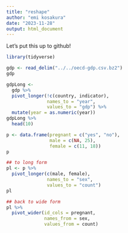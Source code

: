 ---
title: "reshape"
author: "emi kosakura"
date: "2023-11-28"
output: html_document
---

Let's put this up to github!

```{r}
library(tidyverse)
```

```{r}
gdp <- read_delim("../../oecd-gdp.csv.bz2")
gdp
```

```{r}
gdpLong <- 
  gdp %>% 
  pivot_longer(!c(country, indicator),
               names_to = "year",
               values_to = "gdp") %>% 
  mutate(year = as.numeric(year))
gdpLong %>% 
  head(10)
```

```{r}
p <- data.frame(pregnant = c("yes", "no"),
                male = c(NA, 25), 
                female = c(11, 18))
p
```

```{r}
## to long form
pl <- p %>% 
  pivot_longer(c(male, female),
               names_to = "sex", 
               values_to = "count")
pl
```

```{r}
## back to wide form
pl %>% 
  pivot_wider(id_cols = pregnant, 
              names_from = sex,
              values_from = count)

```






